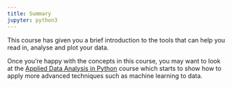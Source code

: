 ```yaml
---
title: Summary
jupyter: python3
---
```



This course has given you a brief introduction to the tools that can help you read in, analyse and plot your data.

Once you're happy with the concepts in this course, you may want to look at the [Applied Data Analysis in Python](%) course which starts to show how to apply more advanced techniques such as machine learning to data.



